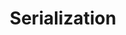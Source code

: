 ---
id: "q_jv1060"
questionType: "TRUE_FALSE"
title: "Serialization"
statement: "A class must implement 'Serializable' to be converted into a byte stream."
difficulty: "MEDIUM"
category: "Java"
correctAnswer: true
explanation: "Implementing the 'Serializable' interface allows Java objects to be serialized and deserialized."
---